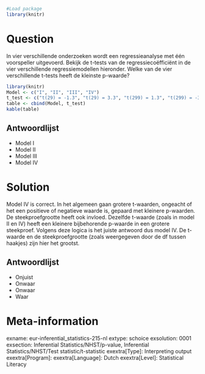 ```r
#Load package
library(knitr)
```

Question
========
In vier verschillende onderzoeken wordt een regressieanalyse met één voorspeller uitgevoerd. Bekijk de t-tests van de regressiecoëfficiënt in de vier verschillende regressiemodellen hieronder. Welke van de vier verschillende t-tests heeft de kleinste p-waarde?

```r
library(knitr)
Model <- c("I", "II", "III", "IV")
t_test <- c("t(29) = -1.3", "t(29) = 3.3", "t(299) = 1.3", "t(299) = -3.3")
table <- cbind(Model, t_test)
kable(table)
```

Antwoordlijst
----------
* Model I
* Model II
* Model III
* Model IV


Solution
========
Model IV is correct. In het algemeen gaan grotere t-waarden, ongeacht of het een positieve of negatieve waarde is, gepaard met kleinere p-waarden. De steekproefgrootte heeft ook invloed. Dezelfde t-waarde (zoals in model II en IV) heeft een kleinere bijbehorende p-waarde in een grotere steekproef. Volgens deze logica is het juiste antwoord dus model IV. De t-waarde en de steekproefgrootte (zoals weergegeven door de df tussen haakjes) zijn hier het grootst.

Antwoordlijst
----------
* Onjuist
* Onwaar
* Onwaar
* Waar

Meta-information
================
exname: eur-inferential_statistics-215-nl
extype: schoice
exsolution: 0001
exsection: Inferential Statistics/NHST/p-value, Inferential Statistics/NHST/Test statistic/t-statistic
exextra[Type]: Interpreting output
exextra[Program]: 
exextra[Language]: Dutch
exextra[Level]: Statistical Literacy
